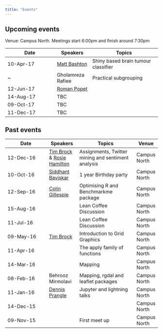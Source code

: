 ```yaml
---
title: "Events"
---
```


## Upcoming events

Venue: Campus North. Meetings start 6:00pm and finish around 7:30pm

Date        | Speakers | Topics          
----------- | -------- | --------------- 
10-Apr-17   | [Matt Bashton](https://twitter.com/MattBashton)      | Shiny based brain tumour classifier
   ~          | Gholamreza Rafiee                                    | Practical subgrouping
12-Jun-17   | [Roman Popet](https://twitter.com/rmnppt) |
14-Aug-17   | TBC      |
09-Oct-17   | TBC      |
11-Dec-17   | TBC      |

## Past events

Date        | Speakers | Topics          | Venue
----------- | -------- | --------------- | -----
12-Dec-16 | [Tim Brock](https://twitter.com/TimBrock_DtD) & [Rosie Hamilton](https://twitter.com/Rosicadia) | Assignments, Twitter mining and sentiment analysis |Campus North
10-Oct-16   | [Siddhant Baviskar](https://twitter.com/siddhantfri3nds)| 1 year Birthday party | Campus North
12-Sep-16   | [Colin Gillespie](https://twitter.com/csgillespie)| Optimising R and Benchmarkme package | Campus North 
15-Aug-16   |          | Lean Coffee Discussion | Campus North
11-Jul-16   |          | Lean Coffee Discussion | Campus North
09-May-16   |[Tim Brock](https://twitter.com/TimBrock_DtD)| Introduction to Grid Graphics | Campus North
11-Apr-16   |          | The apply family of functions | Campus North
14-Mar-16   |          | Mapping | Campus North
08-Feb-16   | Behrooz Mirmolavi | Mapping, rgdal and leaflet packages | Campus North
11-Jan-16   | [Dennis Prangle](https://twitter.com/dennisprangle)  | Jupyter and lightning talks | Campus North
14-Dec-15   |                 |                             | Campus North
09-Nov-15   |                 | First meet up               | Campus North
